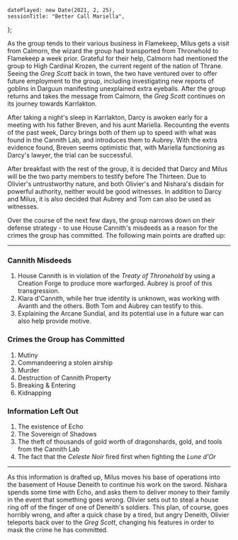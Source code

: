     datePlayed: new Date(2021, 2, 25),
    sessionTitle: "Better Call Mariella",
};

As the group tends to their various business in Flamekeep, Milus gets a visit from Calmorn, the wizard the group had transported from Thronehold to Flamekeep a week prior.
Grateful for their help, Calmorn had mentioned the group to High Cardinal Krozen, the current regent of the nation of Thrane.
Seeing the _Greg Scott_ back in town, the two have ventured over to offer future employment to the group, including investigating new reports of goblins in Darguun manifesting unexplained extra eyeballs.
After the group returns and takes the message from Calmorn, the _Greg Scott_ continues on its journey towards Karrlakton.

After taking a night's sleep in Karrlakton, Darcy is awoken early for a meeting with his father Breven, and his aunt Mariella.
Recounting the events of the past week, Darcy brings both of them up to speed with what was found in the Cannith Lab, and introduces them to Aubrey.
With the extra evidence found, Breven seems optimistic that, with Mariella functioning as Darcy's lawyer, the trial can be successful.

After breakfast with the rest of the group, it is decided that Darcy and Milus will be the two party members to testify before The Thirteen.
Due to Olivier's untrustworthy nature, and both Olivier's and Nishara's disdain for powerful authority, neither would be good witnesses.
In addition to Darcy and Milus, it is also decided that Aubrey and Tom can also be used as witnesses.

Over the course of the next few days, the group narrows down on their defense strategy - to use House Cannith's misdeeds as a reason for the crimes the group has committed.
The following main points are drafted up:

---

### Cannith Misdeeds

1. House Cannith is in violation of the _Treaty of Thronehold_ by using a Creation Forge to produce more warforged. Aubrey is proof of this transgression.
2. Klara d'Cannith, while her true identity is unknown, was working with Avanth and the others. Both Tom and Aubrey can testify to this.
3. Explaining the Arcane Sundial, and its potential use in a future war can also help provide motive.

### Crimes the Group has Committed

1. Mutiny
2. Commandeering a stolen airship
3. Murder
4. Destruction of Cannith Property
5. Breaking & Entering
6. Kidnapping

### Information Left Out

1. The existence of Echo
2. The Sovereign of Shadows
3. The theft of thousands of gold worth of dragonshards, gold, and tools from the Cannith Lab
4. The fact that the _Celeste Noir_ fired first when fighting the _Lune d'Or_

---

As this information is drafted up, Milus moves his base of operations into the basement of House Deneith to continue his work on the sword.
Nishara spends some time with Echo, and asks them to deliver money to their family in the event that something goes wrong.
Olivier sets out to steal a house ring off of the finger of one of Deneith's soldiers.
This plan, of course, goes horribly wrong, and after a quick chase by a tired, but angry Deneith, Olivier teleports back over to the _Greg Scott_, changing his features in order to mask the crime he has committed.
